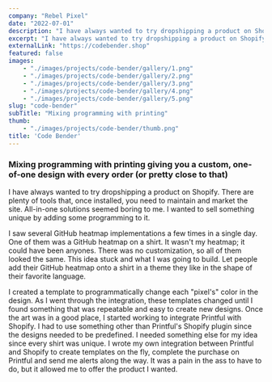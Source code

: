 ```yaml
---
company: "Rebel Pixel"
date: "2022-07-01"
description: "I have always wanted to try dropshipping a product on Shopify. There are plenty of tools that, once installed, you need to maintain and market the site."
excerpt: "I have always wanted to try dropshipping a product on Shopify. There are plenty of tools that, once installed, you need to maintain and market the site. All-in-one solutions seemed boring to me. I wanted to sell something unique by adding some programming to it."
externalLink: "https://codebender.shop"
featured: false
images:
    - "./images/projects/code-bender/gallery/1.png"
    - "./images/projects/code-bender/gallery/2.png"
    - "./images/projects/code-bender/gallery/3.png"
    - "./images/projects/code-bender/gallery/4.png"
    - "./images/projects/code-bender/gallery/5.png"
slug: "code-bender"
subTitle: "Mixing programming with printing"
thumb:
    - "./images/projects/code-bender/thumb.png"
title: 'Code Bender'
---
```


### Mixing programming with printing giving you a custom, one-of-one design with every order (or pretty close to that)

I have always wanted to try dropshipping a product on Shopify. There are plenty of tools that, once installed, you need to maintain and market the site. All-in-one solutions seemed boring to me. I wanted to sell something unique by adding some programming to it.

I saw several GitHub heatmap implementations a few times in a single day. One of them was a GitHub heatmap on a shirt. It wasn't my heatmap; it could have been anyones. There was no customization, so all of them looked the same. This idea stuck and what I was going to build. Let people add their GitHub heatmap onto a shirt in a theme they like in the shape of their favorite language.

I created a template to programmatically change each "pixel's" color in the design. As I went through the integration, these templates changed until I found something that was repeatable and easy to create new designs. Once the art was in a good place, I started working to integrate Printful with Shopify. I had to use something other than Printful's Shopify plugin since the designs needed to be predefined. I needed something else for my idea since every shirt was unique. I wrote my own integration between Printful and Shopify to create templates on the fly, complete the purchase on Printful and send me alerts along the way. It was a pain in the ass to have to do, but it allowed me to offer the product I wanted.
